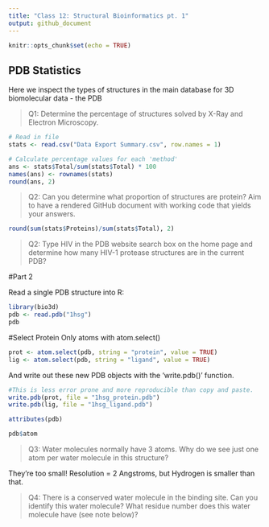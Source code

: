 ```yaml
---
title: "Class 12: Structural Bioinformatics pt. 1"
output: github_document
---
```


```r
knitr::opts_chunk$set(echo = TRUE)
```

## PDB Statistics

Here we inspect the types of structures in the main database for 3D biomolecular data - the PDB

>Q1: Determine the percentage of structures solved by X-Ray and Electron Microscopy. 

```r
# Read in file
stats <- read.csv("Data Export Summary.csv", row.names = 1)

# Calculate percentage values for each 'method'
ans <- stats$Total/sum(stats$Total) * 100
names(ans) <- rownames(stats)
round(ans, 2)
```


>Q2: Can you determine what proportion of structures are protein? Aim to have a rendered GitHub document with working code that yields your answers.

```r
round(sum(stats$Proteins)/sum(stats$Total), 2)
```

>Q2: Type HIV in the PDB website search box on the home page and determine how many
HIV-1 protease structures are in the current PDB?

#Part 2

Read a single PDB structure into R:
```r
library(bio3d)
pdb <- read.pdb("1hsg")
pdb
```

#Select Protein Only atoms with atom.select()

```r
prot <- atom.select(pdb, string = "protein", value = TRUE)
lig <- atom.select(pdb, string = "ligand", value = TRUE)
```

And write out these new PDB objects with the 'write.pdb()' function.

```r
#This is less error prone and more reproducible than copy and paste.
write.pdb(prot, file = "1hsg_protein.pdb")
write.pdb(lig, file = "1hsg_ligand.pdb")
```


```r
attributes(pdb)
```

```r
pdb$atom
```


>Q3: Water molecules normally have 3 atoms. Why do we see just one atom per water molecule
in this structure?

They're too small! Resolution = 2 Angstroms, but Hydrogen is smaller than that.

>Q4: There is a conserved water molecule in the binding site. Can you identify this water
molecule? What residue number does this water molecule have (see note below)?

















